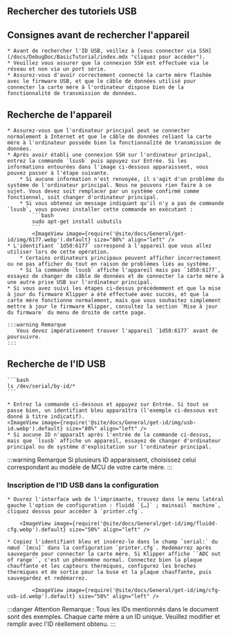## Rechercher des tutoriels USB

## Consignes avant de rechercher l'appareil

    * Avant de rechercher l'ID USB, veillez à [vous connecter via SSH](/docs/DebugDoc/BasicTutorial/index.mdx "cliquez pour accéder").
    * Veuillez vous assurer que la connexion SSH est effectuée via le réseau et non via un port série.
    * Assurez-vous d'avoir correctement connecté la carte mère flashée avec le firmware USB, et que le câble de données utilisé pour connecter la carte mère à l'ordinateur dispose bien de la fonctionnalité de transmission de données.

## Recherche de l'appareil
    * Assurez-vous que l'ordinateur principal peut se connecter normalement à Internet et que le câble de données reliant la carte mère à l'ordinateur possède bien la fonctionnalité de transmission de données.
    * Après avoir établi une connexion SSH sur l'ordinateur principal, entrez la commande `lsusb` puis appuyez sur Entrée. Si les informations entourées dans l'image ci-dessous apparaissent, vous pouvez passer à l'étape suivante.
        * Si aucune information n'est renvoyée, il s'agit d'un problème du système de l'ordinateur principal. Nous ne pouvons rien faire à ce sujet. Vous devez soit remplacer par un système confirmé comme fonctionnel, soit changer d'ordinateur principal.
        * Si vous obtenez un message indiquant qu'il n'y a pas de commande `lsusb`, vous pouvez installer cette commande en exécutant :
            ```bash
            sudo apt-get install usbutils
            ```
            <ImageView image={require('@site/docs/General/get-id/img/6177.webp').default} size="80%" align="left" /> 
    * L'identifiant `1d50:6177` correspond à l'appareil que vous allez utiliser lors de cette opération.
        * Certains ordinateurs principaux peuvent afficher incorrectement ou ne pas afficher du tout en raison de problèmes liés au système.
        * Si la commande `lsusb` affiche l'appareil mais pas `1d50:6177`, essayez de changer de câble de données et de connecter la carte mère à une autre prise USB sur l'ordinateur principal.
    * Si vous avez suivi les étapes ci-dessus précédemment et que la mise à jour du firmware Klipper a été effectuée avec succès, et que la carte mère fonctionne normalement, mais que vous souhaitez simplement mettre à jour le firmware Klipper, consultez la section `Mise à jour du firmware` du menu de droite de cette page.

    :::warning Remarque
       Vous devez impérativement trouver l'appareil `1d50:6177` avant de poursuivre.
    :::

## Recherche de l'ID USB

    ```bash
    ls /dev/serial/by-id/*
    ```

    * Entrez la commande ci-dessous et appuyez sur Entrée. Si tout se passe bien, un identifiant bleu apparaîtra (l'exemple ci-dessous est donné à titre indicatif).
    <ImageView image={require('@site/docs/General/get-id/img/usb-id.webp').default} size="80%" align="left" />
    * Si aucune ID n'apparaît après l'entrée de la commande ci-dessus, mais que `lsusb` affiche un appareil, essayez de changer d'ordinateur principal ou de système d'exploitation sur l'ordinateur principal.


:::warning Remarque
Si plusieurs ID apparaissent, choisissez celui correspondant au modèle de MCU de votre carte mère.
:::

### Inscription de l'ID USB dans la configuration

    * Ouvrez l'interface web de l'imprimante, trouvez dans le menu latéral gauche l'option de configuration : fluidd `{…}` ; mainsail `machine`, cliquez dessus pour accéder à `printer.cfg`.

        <ImageView image={require('@site/docs/General/get-id/img/fluidd-cfg.webp').default} size="50%" align="left" />

    * Copiez l'identifiant bleu et insérez-le dans le champ `serial:` du nœud `[mcu]` dans la configuration `printer.cfg`. Redémarrez après sauvegarde pour connecter la carte mère. Si Klipper affiche ``ADC out of range``, c'est un phénomène normal. Connectez bien la plaque chauffante et les capteurs thermiques, configurez les broches thermiques et de sortie pour la buse et la plaque chauffante, puis sauvegardez et redémarrez.

            <ImageView image={require('@site/docs/General/get-id/img/cfg-usb-id.webp').default} size="50%" align="left" />

:::danger Attention
Remarque : Tous les IDs mentionnés dans le document sont des exemples. Chaque carte mère a un ID unique. Veuillez modifier et remplir avec l'ID réellement obtenu.
:::

